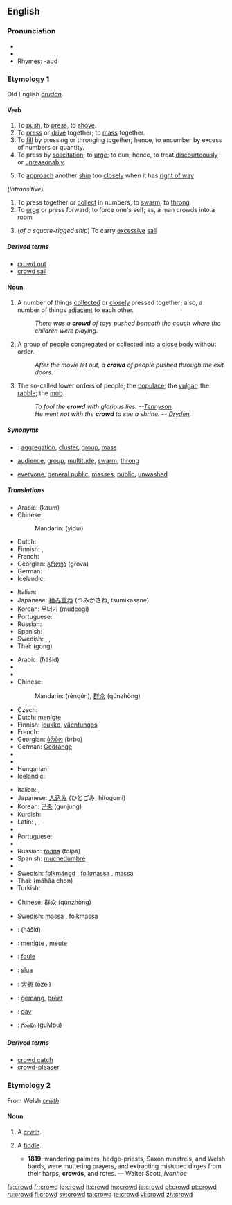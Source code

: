 ==English==
{{webster}}

===Pronunciation===
* {{IPA|/kraʊd/}}
* {{audio|en-us-crowd.ogg|Audio (US)}}
* Rhymes: [[Rhymes:English:-aʊd|-aʊd]]

===Etymology 1===
Old English ''[[crudan|crūdan]]''.

====Verb====
{{en-verb}}

# To [[push]], to [[press]], to [[shove]].
# To [[press]] or [[drive]] together; to [[mass]] together.
# To [[fill]] by pressing or thronging together; hence, to encumber by excess of numbers or quantity.
# To press by [[solicitation]]; to [[urge]]; to dun; hence, to treat [[discourteously]] or [[unreasonably]].
# {{nautical}} To [[approach]] another [[ship]] too [[closely]] when it has [[right of way]]
(''Intransitive'')
# To press together or [[collect]] in numbers; to [[swarm]]; to [[throng]]
# To [[urge]] or press forward; to force one's self; as, a man crowds into a room
# {{nautical}} (''of a square-rigged ship'') To carry [[excessive]] [[sail]]

=====Derived terms=====
* [[crowd out]]
* [[crowd sail]]

====Noun====
{{en-noun}}

# A number of things [[collected]] or [[close]]ly pressed together; also, a number of things [[adjacent]] to each other.
#: ''There was a '''crowd''' of toys pushed beneath the couch where the children were playing.''
# A group of [[people]] congregated or collected into a [[close]] [[body]] without order.
#: ''After the movie let out, a '''crowd''' of people pushed through the exit doors.''
# The so-called lower orders of people; the [[populace]]; the [[vulgar]]; the [[rabble]]; the [[mob]].
#: ''To fool the '''crowd''' with glorious lies. --[[w:Alfred_Tennyson%2C_1st_Baron_Tennyson|Tennyson]].''
#: ''He went not with the '''crowd''' to see a shrine. -- [[w:John_Dryden|Dryden]].''

=====Synonyms=====
* {{sense|group of things}}: [[aggregation]], [[cluster]], [[group]], [[mass]]
* {{sense|group of people}} [[audience]], [[group]], [[multitude]], [[swarm]], [[throng]]
* {{sense|the "lower orders" of people}} [[everyone]], [[general public]], [[masses]], [[public]], [[unwashed]]

=====Translations=====
{{trans-top|group of things}}
* Arabic: {{Arab|[[كوم]]}} (kaum) {{m}}
* Chinese:
*: Mandarin: {{zh-ts|[[一堆]]|[[一堆]]}} (yìduī)
* Dutch: {{t+|nl|stapel}}
* Finnish: {{t+|fi|pino}}, {{t+|fi|kasa}}
* French: {{t+|fr|monceau|m}}
* Georgian: [[გროვა]] (grova)
* German: {{t+|de|Haufen|m}}
* Icelandic: {{t+|is|þyrping}}
{{trans-mid}}
* Italian: {{t+|it|mucchio|m}}
* Japanese: [[積み重ね]] (つみかさね, tsumikasane)
* Korean: [[무더기]] (mudeogi)
* Portuguese: {{t+|pt|pilha|f}}
* Russian: {{t+|ru|куча|f|tr=kúča|sc=Cyrl}}
* Spanish: {{t+|es|montón|m}}
* Swedish: {{t+|sv|mängd|c}}, {{t+|sv|massa|c}}, {{t+|sv|hög|c}}
* Thai: {{Thai|[[กอง]]}} (gong)
{{trans-bottom}}

{{trans-top|group of people}}
* Arabic: {{Arab|[[حشد]]}} (ħášid) {{m}}
* {{trreq|Armenian}}
* {{trreq|Basque}}
* Chinese:
*: Mandarin: {{zh-ts|[[人群]]|[[人群]]}} (rénqún), [[群众]] (qúnzhòng)
* Czech: {{t-|cs|dav|m}}
* Dutch: [[menigte]] {{f}}
* Finnish: [[joukko]], [[väentungos]]
* French: {{t+|fr|foule|f}}
* Georgian: [[ბრბო]] (brbo)
* German: [[Gedränge]] {{n}}
* {{trreq|Hebrew}}
* {{trreq|Hindi}}
* Hungarian: {{t+|hu|tömeg}}
* Icelandic: {{t+|is|þyrping}}
{{trans-mid}}
* Italian: {{t+|it|folla|f}}, {{t+|it|turba|f}}
* Japanese: [[人込み]] (ひとごみ, hitogomi)
* Korean: [[군중]] (gunjung)
* Kurdish: {{KUchar|[[قه‌له‌باڵغی]]}}
* Latin: {{t-|la|turba|f}}, {{t+|la|vulgus|n}}, {{t+|la|multitudo|f}}
* {{trreq|Persian}}
* Portuguese: {{t+|pt|multidão|f}}
* {{trreq|Romanian}}
* Russian: [[толпа]] (tolpá) {{f}}
* Spanish: [[muchedumbre]] {{f}}
* {{trreq|Swahili}}
* Swedish: [[folkmängd]] {{c}}, [[folkmassa]] {{c}}, [[massa]] {{c}}
* Thai: {{Thai|[[มหาชน]]}} (máhăa chon)
* Turkish: {{t-|tr|kalabalık}}
{{trans-bottom}}

{{trans-top|the “lower orders” of people}}
* Chinese: [[群众]] (qúnzhòng)
{{trans-mid}}
* Swedish: [[massa]] {{c}}, [[folkmassa]] {{c}}
{{trans-bottom}}

{{checktrans-top}}
* {{ttbc|Arabic}}: {{Arab|[[حشد]]}} (ħášid) {{m}}
* {{ttbc|Dutch}}: [[menigte]] {{f}}, [[meute]] {{f}}
* {{ttbc|French}}: [[foule]] {{f}}
* {{ttbc|Irish}}: [[slua]] {{m}}
{{checktrans-mid}}
* {{ttbc|Japanese}}: [[大勢]] (ōzei)
* {{ttbc|Old English}}: [[gemang|ġemang]], [[þreat|þrēat]] {{m}}
* {{ttbc|Slovak}}: [[dav#Slovak|dav]] {{m}}
* {{ttbc|Telugu}}: [[గుంపు]] (guMpu)
{{checktrans-bottom}}

=====Derived terms=====
* [[crowd catch]]
* [[crowd-pleaser]]

===Etymology 2===
From Welsh ''[[crwth]]''.

====Noun====
{{en-noun}}

# {{obsolete}} A [[crwth]].
# {{italbrac|now dialectal}} A [[fiddle]].
#* '''1819''': wandering palmers, hedge-priests, Saxon minstrels, and Welsh bards, were muttering prayers, and extracting mistuned dirges from their harps, '''crowds''', and rotes. — Walter Scott, ''Ivanhoe''

[[fa:crowd]]
[[fr:crowd]]
[[io:crowd]]
[[it:crowd]]
[[hu:crowd]]
[[ja:crowd]]
[[pl:crowd]]
[[pt:crowd]]
[[ru:crowd]]
[[fi:crowd]]
[[sv:crowd]]
[[ta:crowd]]
[[te:crowd]]
[[vi:crowd]]
[[zh:crowd]]